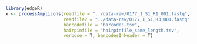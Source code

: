 ```r
library(edgeR)
x <- processAmplicons(readfile = "../data-raw/0177_1_S1_R1_001.fastq",
                      readfile2 = "../data-raw/0177_1_S1_R3_001.fastq",
                      barcodefile = "barcodes.tsv",
                      hairpinfile = "hairpinfile_same_length.tsv",
                      verbose = T, barcodesInHeader = T)
```